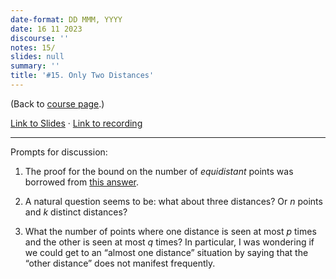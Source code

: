 ```yaml
---
date-format: DD MMM, YYYY
date: 16 11 2023
discourse: ''
notes: 15/
slides: null
summary: ''
title: '#15. Only Two Distances'
---
```


(Back to [course page](../).)

[Link to Slides ](https://slides.com/neeldhara/33-miniatures#/15) · [Link to recording](https://www.youtube.com/watch?v=JGvs0qROx-w&list=PLadhlDF3zdvv81kngHfUoFR6n1iMj-7vk&index=15)

---

Prompts for discussion:

1. The proof for the bound on the number of *equidistant* points was borrowed from [this answer](https://math.stackexchange.com/a/2623156). 

2. A natural question seems to be: what about three distances? Or $n$ points and $k$ distinct distances?

3. What the number of points where one distance is seen at most $p$ times and the other is seen at most $q$ times? In particular, I was wondering if we could get to an "almost one distance" situation by saying that the "other distance" does not manifest frequently.